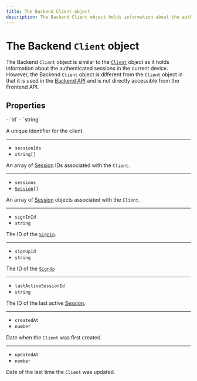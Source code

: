 ```yaml
---
title: The Backend Client object
description: The Backend Client object holds information about the authenticated sessions in the current device. However, the Backend Client object is different from the Client object in that it is used in the Backend API.
---
```


# The Backend `Client` object

The Backend `Client` object is similar to the [`Client`](/docs/references/javascript/client) object as it holds information about the authenticated sessions in the current device. However, the Backend `Client` object is different from the `Client` object in that it is used in the [Backend API](/docs/reference/backend-api/tag/Clients#operation/GetClient) and is not directly accessible from the Frontend API.

## Properties

<Properties>
  - `id`
  - `string`

  A unique identifier for the client.

  ---

  - `sessionIds`
  - `string[]`

  An array of [Session](https://clerk.com/docs/references/javascript/session) IDs associated with the `Client`.

  ---

  - `sessions`
  - <code>[Session](https://clerk.com/docs/references/javascript/session)\[]</code>

  An array of [Session](https://clerk.com/docs/references/javascript/session) objects associated with the `Client`.

  ---

  - `signInId`
  - `string`

  The ID of the [`SignIn`](https://clerk.com/docs/references/javascript/sign-in/sign-in).

  ---

  - `signUpId`
  - `string`

  The ID of the [`SignUp`](https://clerk.com/docs/references/javascript/sign-up/sign-up)

  ---

  - `lastActiveSessionId`
  - `string`

  The ID of the last active [Session](https://clerk.com/docs/references/javascript/session).

  ---

  - `createdAt`
  - `number`

  Date when the `Client` was first created.

  ---

  - `updatedAt`
  - `number`

  Date of the last time the `Client` was updated.
</Properties>
